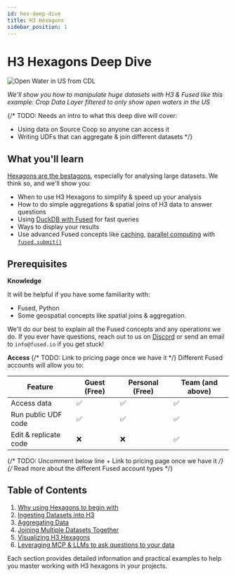 ```yaml
---
id: hex-deep-dive
title: H3 Hexagons
sidebar_position: 1
---
```


# H3 Hexagons Deep Dive

![Open Water in US from CDL](/img/deep-dives/hex/Open_waters_US_from_CDL.png)

_We'll show you how to manipulate huge datasets with H3 & Fused like this example: Crop Data Layer filtered to only show open waters in the US_

{/* TODO: Needs an intro to what this deep dive will cover:
- Using data on Source Coop so anyone can access it
- Writing UDFs that can aggregate & join different datasets
 */}

## What you'll learn

[Hexagons are the bestagons](https://youtu.be/thOifuHs6eY?si=UKeC4tEcUGxflLro), especially for analysing large datasets. We think so, and we'll show you: 

- When to use H3 Hexagons to simplify & speed up your analysis
- How to do simple aggregations & spatial joins of H3 data to answer questions
- Using [DuckDB with Fused](/user-guide/in/duckdb/) for fast queries
- Ways to display your results
- Use advanced Fused concepts like [caching](/core-concepts/cache/), [parallel computing](/core-concepts/run-udfs/run-small-udfs/#running-multiple-jobs-in-parallel) with [`fused.submit()`](/python-sdk/top-level-functions/#fusedsubmit)


## Prerequisites

**Knowledge**

It will be helpful if you have some familiarity with:
- Fused, Python
- Some geospatial concepts like spatial joins & aggregation.

We'll do our best to explain all the Fused concepts and any operations we do. If you ever have questions, reach out to us on [Discord](https://discord.gg/fused) or send an email to `info@fused.io` if you get stuck!

**Access**
{/* TODO: Link to pricing page once we have it */}
Different Fused accounts will allow you to:

| Feature | Guest (Free) | Personal (Free) | Team (and above) |
|---------|-------|----------|-------|
| Access data | ✅ | ✅ | ✅ |
| Run public UDF code | ✅ | ✅ | ✅ |
| Edit & replicate code | ❌ | ❌ | ✅ |

{/* TODO: Uncomment below line + Link to pricing page once we have it */}
{/* Read more about the different Fused account types */}

## Table of Contents

1. [Why using Hexagons to begin with](/deep-dives/hex/why-hexagons)
2. [Ingesting Datasets into H3](/deep-dives/hex/ingesting-h3)
3. [Aggregating Data](/deep-dives/hex/aggregating-h3)
4. [Joining Multiple Datasets Together](/deep-dives/hex/joining-h3)
5. [Visualizing H3 Hexagons](/deep-dives/hex/visualizing-h3)
6. [Leveraging MCP & LLMs to ask questions to your data](/deep-dives/hex/mcp-llm-h3)

Each section provides detailed information and practical examples to help you master working with H3 hexagons in your projects.